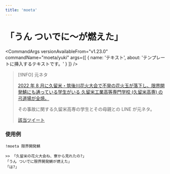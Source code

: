 ```yaml
---
title: 'moeta'
---
```



# 「うん ついでに〜が燃えた」

<CommandArgs
  versionAvailableFrom="v1.23.0"
  commandName="moeta/yuki"
  args={[
    {
      name: 'テキスト',
      about: 'テンプレートに挿入するテキストです。'
    }
  ]}
/>

> [!INFO]
> 元ネタ
>
> [2022 年 8 月に久留米・筑後川花火大会で不発の花火玉が落下し、限界開発鯖にも通っている学生がいる 久留米工業高等専門学校 (久留米高専) の弓道場が全焼。](https://www3.nhk.or.jp/fukuoka-news/20220805/5010016764.html)
>
> その事故に関する久留米高専の学生とその母親との LINE が元ネタ。
>
> [該当ツイート](https://x.com/yuki_yuigishi/status/1555557259798687744)

### 使用例

`!moeta 限界開発鯖`

```
>> 「久留米の花火大会ね、寮から見れたの?」
「うん ついでに限界開発鯖が燃えた」
「は?」
```
